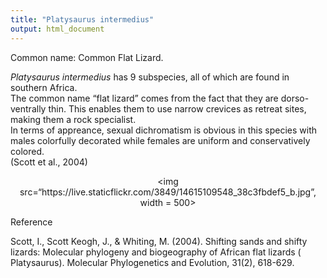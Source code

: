 ```yaml
---
title: "Platysaurus intermedius"
output: html_document
---
```



Common name: Common Flat Lizard.

*Platysaurus intermedius* has 9 subspecies, all of which are found in southern Africa.  
The common name "flat lizard" comes from the fact that they are dorso-ventrally thin. This enables them to use narrow crevices as retreat sites, making them a rock specialist.  
In terms of appreance, sexual dichromatism is obvious in this species with males colorfully decorated while females are uniform and conservatively colored.  
(Scott et al., 2004)


<p align='center'>
<img src="https://live.staticflickr.com/3849/14615109548_38c3fbdef5_b.jpg", width = 500>
</p>

Reference

Scott, I., Scott Keogh, J., & Whiting, M. (2004). Shifting sands and shifty lizards: Molecular phylogeny and biogeography of African flat lizards ( Platysaurus). Molecular Phylogenetics and Evolution, 31(2), 618-629.
